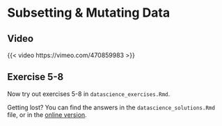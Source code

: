 # Subsetting & Mutating Data

## Video

{{< video https://vimeo.com/470859983 >}}

## Exercise 5-8

Now try out exercises 5-8 in `datascience_exercises.Rmd`. 

::: {.callout-tip}
Getting lost? You can find the answers in the `datascience_solutions.Rmd` file, 
or in the [online version](../course-materials/datascience_solutions.html).
:::